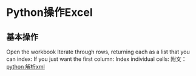 =Python操作Excel=
== 基本操作 ==
Open the workbook
{{{class="brush:python"
import xlrd
wb = xlrd.open_workbook('myworkbook.xls')
Check the sheet names
wb.sheet_names()
Get the first sheet either by index or by name
sh = wb.sheet_by_index(0)
sh = wb.sheet_by_name(u'Sheet1')
}}}
Iterate through rows, returning each as a list that you can index:
{{{class="brush:python"
for rownum in range(sh.nrows):
    print sh.row_values(rownum)
}}}
If you just want the first column:
{{{class="brush:python"
first_column = sh.col_values(0)
}}}
Index individual cells:
{{{class="brush:python"
cell_A1 = sh.cell(0,0).value
cell_C4 = sh.cell(rowx=3,colx=2).value
}}}
附文：[[http://home.cnblogs.com/wz/my/1.html|python 解析xml]]
